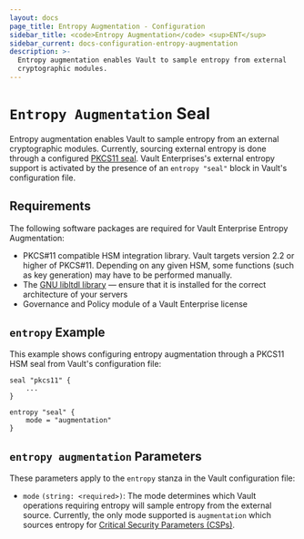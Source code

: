 ```yaml
---
layout: docs
page_title: Entropy Augmentation - Configuration
sidebar_title: <code>Entropy Augmentation</code> <sup>ENT</sup>
sidebar_current: docs-configuration-entropy-augmentation
description: >-
  Entropy augmentation enables Vault to sample entropy from external
  cryptographic modules.
---
```


# `Entropy Augmentation` Seal

Entropy augmentation enables Vault to sample entropy from an external cryptographic modules.
Currently, sourcing external entropy is done through a configured [PKCS11 seal](/docs/configuration/seal/pkcs11).
Vault Enterprises's external entropy support is activated by the presence of an `entropy "seal"`
block in Vault's configuration file.

## Requirements

The following software packages are required for Vault Enterprise Entropy Augmentation:

- PKCS#11 compatible HSM integration library. Vault targets version 2.2 or
  higher of PKCS#11. Depending on any given HSM, some functions (such as key
  generation) may have to be performed manually.
- The [GNU libltdl library](https://www.gnu.org/software/libtool/manual/html_node/Using-libltdl.html)
  — ensure that it is installed for the correct architecture of your servers
- Governance and Policy module of a Vault Enterprise license

## `entropy` Example

This example shows configuring entropy augmentation through a PKCS11 HSM seal from Vault's configuration
file:

```hcl
seal "pkcs11" {
    ...
}

entropy "seal" {
    mode = "augmentation"
}
```

## `entropy augmentation` Parameters

These parameters apply to the `entropy` stanza in the Vault configuration file:

- `mode` `(string: <required>)`: The mode determines which Vault operations requiring
  entropy will sample entropy from the external source. Currently, the only mode supported
  is `augmentation` which sources entropy for [Critical Security Parameters (CSPs)](/docs/enterprise/entropy-augmentation#critical-security-parameters-csps).
